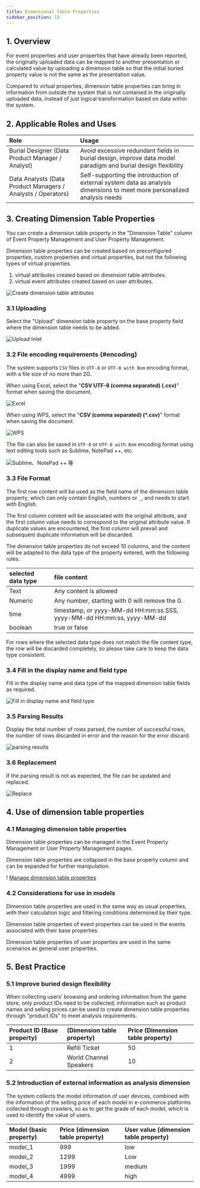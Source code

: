 ```yaml
---
title: Dimensional Table Properties
sidebar_position: 13
---
```


## 1. Overview

For event properties and user properties that have already been reported, the originally uploaded data can be mapped to another presentation or calculated value by uploading a dimension table so that the initial buried property value is not the same as the presentation value.

Compared to virtual properties, dimension table properties can bring in information from outside the system that is not contained in the originally uploaded data, instead of just logical transformation based on data within the system.

## 2. Applicable Roles and Uses

| Role | Usage |
| :------------------------ | :------------------------------- |
| Burial Designer (Data Product Manager / Analyst) | Avoid excessive redundant fields in burial design, improve data model paradigm and burial design flexibility |
| Data Analysts (Data Product Managers / Analysts / Operators) | Self-supporting the introduction of external system data as analysis dimensions to meet more personalized analysis needs |


## 3. Creating Dimension Table Properties

You can create a dimension table property in the "Dimension Table" column of Event Property Management and User Property Management.

Dimension table properties can be created based on preconfigured properties, custom properties and virtual properties, but not the following types of virtual properties.
1. virtual attributes created based on dimension table attributes. 
2. virtual event attributes created based on user attributes.

![Create dimension table attributes](/img/customEvent/dimension_table_1.png)

### 3.1 Uploading

Select the "Upload" dimension table property on the base property field where the dimension table needs to be added.

![Upload Inlet](/img/customEvent/dimension_table_2.png)

### 3.2 File encoding requirements {#encoding}

The system supports `CSV` files in `UTF-8` or `UTF-8 with Bom` encoding format, with a file size of no more than 2G.

When using Excel, select the "**CSV UTF-8 (comma separated) (.csv)**" format when saving the document.

![Excel](/img/customEvent/dimension_table_7.png)

When using WPS, select the "**CSV (comma separated) (*.csv)**" format when saving the document.

![WPS](/img/customEvent/dimension_table_8.png)

The file can also be saved in `UTF-8` or `UTF-8 with Bom` encoding format using text editing tools such as Sublime, NotePad ++, etc.

![Sublime、NotePad ++ 等](/img/customEvent/dimension_table_9.png)

### 3.3 File Format

The first row content will be used as the field name of the dimension table property, which can only contain English, numbers or `_`, and needs to start with English.

The first column content will be associated with the original attribute, and the first column value needs to correspond to the original attribute value. If duplicate values are encountered, the first column will prevail and subsequent duplicate information will be discarded.

The dimension table properties do not exceed 10 columns, and the content will be adapted to the data type of the property entered, with the following rules.

| selected data type | file content |
| :----- | :----------------------------------------------------------- |
| Text | Any content is allowed |
| Numeric | Any number, starting with 0 will remove the 0.
| time | timestamp, or yyyy-MM-dd HH:mm:ss.SSS, yyyy-MM-dd HH:mm:ss, yyyy-MM-dd |
| boolean | true or false |

For rows where the selected data type does not match the file content type, the row will be discarded completely, so please take care to keep the data type consistent.

### 3.4 Fill in the display name and field type

Fill in the display name and data type of the mapped dimension table fields as required.

![Fill in display name and field type](/img/customEvent/dimension_table_3.png)

### 3.5 Parsing Results

Display the total number of rows parsed, the number of successful rows, the number of rows discarded in error and the reason for the error discard.

![parsing results](/img/customEvent/dimension_table_4.png)

### 3.6 Replacement

If the parsing result is not as expected, the file can be updated and replaced.

![Replace](/img/customEvent/dimension_table_5.png)

## 4. Use of dimension table properties

### 4.1 Managing dimension table properties

Dimension table properties can be managed in the Event Property Management or User Property Management pages.

Dimension table properties are collapsed in the base property column and can be expanded for further manipulation.

! [Manage dimension table properties](/img/customEvent/dimension_table_6.png)

### 4.2 Considerations for use in models

Dimension table properties are used in the same way as usual properties, with their calculation logic and filtering conditions determined by their type.

Dimension table properties of event properties can be used in the events associated with their base properties.

Dimension table properties of user properties are used in the same scenarios as general user properties.

## 5. Best Practice

### 5.1 Improve buried design flexibility

When collecting users' browsing and ordering information from the game store, only product IDs need to be collected; information such as product names and selling prices can be used to create dimension table properties through "product IDs" to meet analysis requirements.

| Product ID (Base property) | (Dimension table property) | Price (Dimension table property)
| :---------- | :------ | :-------- |
| 1 | Refill Ticket | 50 |
| 2 | World Channel Speakers | 10 |

### 5.2 Introduction of external information as analysis dimension

The system collects the model information of user devices, combined with the information of the selling price of each model in e-commerce platforms collected through crawlers, so as to get the grade of each model, which is used to identify the value of users.

| Model (basic property) | Price (dimension table property) | User value (dimension table property)
| :------- | :-------- | :---------- |
| model_1 | 999 | low |
| model_2 | 1299 | Low |
| model_3 | 1999 | medium |
| model_4 | 4999 | high |
